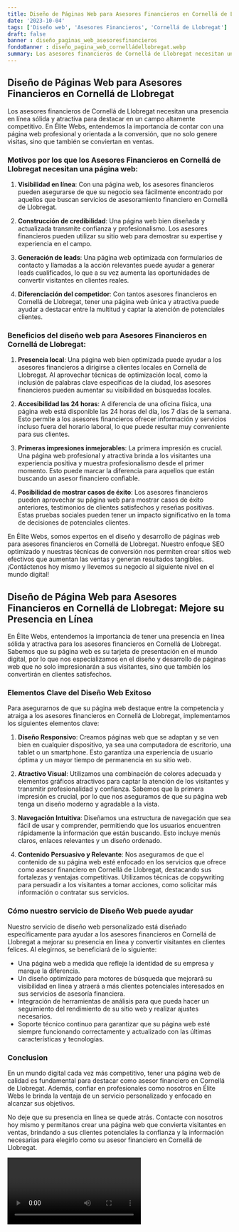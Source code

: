 ```yaml
---
title: Diseño de Páginas Web para Asesores Financieros en Cornellá de Llobregat
date: '2023-10-04'
tags: ['Diseño web', 'Asesores Financieros', 'Cornellá de Llobregat']
draft: false
banner : diseño_paginas_web_asesoresfinancieros
fondoBanner : diseño_pagina_web_cornelládellobregat.webp
summary: Los asesores financieros de Cornellá de Llobregat necesitan una presencia en línea sólida y atractiva para destacar en un campo altamente competitivo. En Élite Webs, entendemos la importancia de contar con una página web profesional y orientada a la conversión, que no solo genere visitas, sino que también se conviertan en ventas.
---
```


## Diseño de Páginas Web para Asesores Financieros en Cornellá de Llobregat

Los asesores financieros de Cornellá de Llobregat necesitan una presencia en línea sólida y atractiva para destacar en un campo altamente competitivo. En Élite Webs, entendemos la importancia de contar con una página web profesional y orientada a la conversión, que no solo genere visitas, sino que también se conviertan en ventas.

### Motivos por los que los Asesores Financieros en Cornellá de Llobregat necesitan una página web:

1. **Visibilidad en línea**: Con una página web, los asesores financieros pueden asegurarse de que su negocio sea fácilmente encontrado por aquellos que buscan servicios de asesoramiento financiero en Cornellá de Llobregat.

2. **Construcción de credibilidad**: Una página web bien diseñada y actualizada transmite confianza y profesionalismo. Los asesores financieros pueden utilizar su sitio web para demostrar su expertise y experiencia en el campo.

3. **Generación de leads**: Una página web optimizada con formularios de contacto y llamadas a la acción relevantes puede ayudar a generar leads cualificados, lo que a su vez aumenta las oportunidades de convertir visitantes en clientes reales.

4. **Diferenciación del competidor**: Con tantos asesores financieros en Cornellá de Llobregat, tener una página web única y atractiva puede ayudar a destacar entre la multitud y captar la atención de potenciales clientes.

### Beneficios del diseño web para Asesores Financieros en Cornellá de Llobregat:

1. **Presencia local**: Una página web bien optimizada puede ayudar a los asesores financieros a dirigirse a clientes locales en Cornellá de Llobregat. Al aprovechar técnicas de optimización local, como la inclusión de palabras clave específicas de la ciudad, los asesores financieros pueden aumentar su visibilidad en búsquedas locales.

2. **Accesibilidad las 24 horas**: A diferencia de una oficina física, una página web está disponible las 24 horas del día, los 7 días de la semana. Esto permite a los asesores financieros ofrecer información y servicios incluso fuera del horario laboral, lo que puede resultar muy conveniente para sus clientes.

3. **Primeras impresiones inmejorables**: La primera impresión es crucial. Una página web profesional y atractiva brinda a los visitantes una experiencia positiva y muestra profesionalismo desde el primer momento. Esto puede marcar la diferencia para aquellos que están buscando un asesor financiero confiable.

4. **Posibilidad de mostrar casos de éxito**: Los asesores financieros pueden aprovechar su página web para mostrar casos de éxito anteriores, testimonios de clientes satisfechos y reseñas positivas. Estas pruebas sociales pueden tener un impacto significativo en la toma de decisiones de potenciales clientes.

En Élite Webs, somos expertos en el diseño y desarrollo de páginas web para asesores financieros en Cornellá de Llobregat. Nuestro enfoque SEO optimizado y nuestras técnicas de conversión nos permiten crear sitios web efectivos que aumentan las ventas y generan resultados tangibles. ¡Contáctenos hoy mismo y llevemos su negocio al siguiente nivel en el mundo digital!

<GifSeo />

<Cta />

## Diseño de Página Web para Asesores Financieros en Cornellá de Llobregat: Mejore su Presencia en Línea

En Élite Webs, entendemos la importancia de tener una presencia en línea sólida y atractiva para los asesores financieros en Cornellá de Llobregat. Sabemos que su página web es su tarjeta de presentación en el mundo digital, por lo que nos especializamos en el diseño y desarrollo de páginas web que no solo impresionarán a sus visitantes, sino que también los convertirán en clientes satisfechos.

### Elementos Clave del Diseño Web Exitoso

Para asegurarnos de que su página web destaque entre la competencia y atraiga a los asesores financieros en Cornellá de Llobregat, implementamos los siguientes elementos clave:

1. **Diseño Responsivo**: Creamos páginas web que se adaptan y se ven bien en cualquier dispositivo, ya sea una computadora de escritorio, una tablet o un smartphone. Esto garantiza una experiencia de usuario óptima y un mayor tiempo de permanencia en su sitio web.

2. **Atractivo Visual**: Utilizamos una combinación de colores adecuada y elementos gráficos atractivos para captar la atención de los visitantes y transmitir profesionalidad y confianza. Sabemos que la primera impresión es crucial, por lo que nos aseguramos de que su página web tenga un diseño moderno y agradable a la vista.

3. **Navegación Intuitiva**: Diseñamos una estructura de navegación que sea fácil de usar y comprender, permitiendo que los usuarios encuentren rápidamente la información que están buscando. Esto incluye menús claros, enlaces relevantes y un diseño ordenado.

4. **Contenido Persuasivo y Relevante**: Nos aseguramos de que el contenido de su página web esté enfocado en los servicios que ofrece como asesor financiero en Cornellá de Llobregat, destacando sus fortalezas y ventajas competitivas. Utilizamos técnicas de copywriting para persuadir a los visitantes a tomar acciones, como solicitar más información o contratar sus servicios.

### Cómo nuestro servicio de Diseño Web puede ayudar

Nuestro servicio de diseño web personalizado está diseñado específicamente para ayudar a los asesores financieros en Cornellá de Llobregat a mejorar su presencia en línea y convertir visitantes en clientes felices. Al elegirnos, se beneficiará de lo siguiente:

- Una página web a medida que refleje la identidad de su empresa y marque la diferencia.
- Un diseño optimizado para motores de búsqueda que mejorará su visibilidad en línea y atraerá a más clientes potenciales interesados en sus servicios de asesoría financiera.
- Integración de herramientas de análisis para que pueda hacer un seguimiento del rendimiento de su sitio web y realizar ajustes necesarios.
- Soporte técnico continuo para garantizar que su página web esté siempre funcionando correctamente y actualizado con las últimas características y tecnologías.

### Conclusion

En un mundo digital cada vez más competitivo, tener una página web de calidad es fundamental para destacar como asesor financiero en Cornellá de Llobregat. Además, confiar en profesionales como nosotros en Élite Webs le brinda la ventaja de un servicio personalizado y enfocado en alcanzar sus objetivos.

No deje que su presencia en línea se quede atrás. Contacte con nosotros hoy mismo y permítanos crear una página web que convierta visitantes en ventas, brindando a sus clientes potenciales la confianza y la información necesarias para elegirlo como su asesor financiero en Cornellá de Llobregat.

<Video />

<CtaBot job='Asesores Financieros' city='Cornellá de Llobregat'/>

<Gmaps query='Cornellá de Llobregat+españa+maps' />